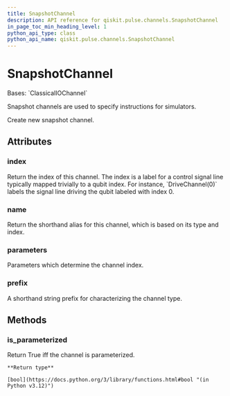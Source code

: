```yaml
---
title: SnapshotChannel
description: API reference for qiskit.pulse.channels.SnapshotChannel
in_page_toc_min_heading_level: 1
python_api_type: class
python_api_name: qiskit.pulse.channels.SnapshotChannel
---
```


# SnapshotChannel

<Class id="qiskit.pulse.channels.SnapshotChannel" github="https://github.com/qiskit/qiskit/tree/stable/0.25/qiskit/pulse/channels.py" signature="qiskit.pulse.channels.SnapshotChannel(*args, **kwargs)">
  Bases: `ClassicalIOChannel`

  Snapshot channels are used to specify instructions for simulators.

  Create new snapshot channel.

  ## Attributes

  ### index

  <Attribute id="qiskit.pulse.channels.SnapshotChannel.index" name="index">
    Return the index of this channel. The index is a label for a control signal line typically mapped trivially to a qubit index. For instance, `DriveChannel(0)` labels the signal line driving the qubit labeled with index 0.
  </Attribute>

  ### name

  <Attribute id="qiskit.pulse.channels.SnapshotChannel.name" name="name">
    Return the shorthand alias for this channel, which is based on its type and index.
  </Attribute>

  ### parameters

  <Attribute id="qiskit.pulse.channels.SnapshotChannel.parameters" name="parameters">
    Parameters which determine the channel index.
  </Attribute>

  ### prefix

  <Attribute id="qiskit.pulse.channels.SnapshotChannel.prefix" name="prefix" attributeTypeHint="str | None" attributeValue="= 's'">
    A shorthand string prefix for characterizing the channel type.
  </Attribute>

  ## Methods

  ### is\_parameterized

  <Function id="qiskit.pulse.channels.SnapshotChannel.is_parameterized" name="is_parameterized" signature="is_parameterized()">
    Return True iff the channel is parameterized.

    **Return type**

    [bool](https://docs.python.org/3/library/functions.html#bool "(in Python v3.12)")
  </Function>
</Class>

